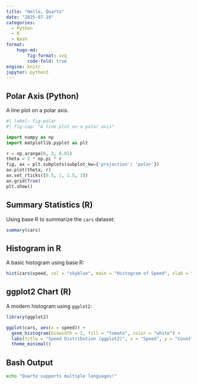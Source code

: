 ```yaml
---
title: "Hello, Quarto"
date: "2025-07-19"
categories: 
  - Python
  - R
  - Bash
format: 
    hugo-md:
        fig-format: svg
        code-fold: true
engine: knitr
jupyter: python3
---
```


## Polar Axis (Python)

A line plot on a polar axis.

```python
#| label: fig-polar
#| fig-cap: "A line plot on a polar axis"

import numpy as np
import matplotlib.pyplot as plt

r = np.arange(0, 2, 0.01)
theta = 2 * np.pi * r
fig, ax = plt.subplots(subplot_kw={'projection': 'polar'})
ax.plot(theta, r)
ax.set_rticks([0.5, 1, 1.5, 2])
ax.grid(True)
plt.show()
```

## Summary Statistics (R)

Using base R to summarize the `cars` dataset:

```r
summary(cars)
```

## Histogram in R

A basic histogram using base R:

```r
hist(cars$speed, col = "skyblue", main = "Histogram of Speed", xlab = "Speed (mph)")
```

## ggplot2 Chart (R)

A modern histogram using `ggplot2`:

```r
library(ggplot2)

ggplot(cars, aes(x = speed)) +
  geom_histogram(binwidth = 2, fill = "tomato", color = "white") +
  labs(title = "Speed Distribution (ggplot2)", x = "Speed", y = "Count") +
  theme_minimal()
```

## Bash Output

```bash
echo "Quarto supports multiple languages!"
```